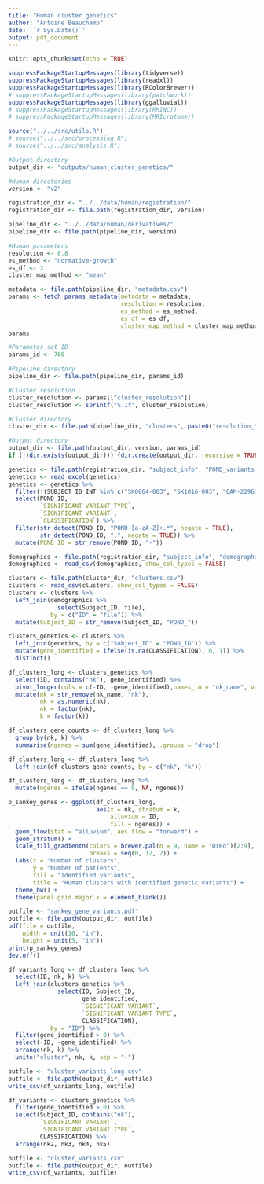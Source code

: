 ```yaml
---
title: "Human cluster genetics"
author: "Antoine Beauchamp"
date: '`r Sys.Date()`'
output: pdf_document
---
```


```r
knitr::opts_chunk$set(echo = TRUE)
```

```r
suppressPackageStartupMessages(library(tidyverse))
suppressPackageStartupMessages(library(readxl))
suppressPackageStartupMessages(library(RColorBrewer))
# suppressPackageStartupMessages(library(patchwork))
suppressPackageStartupMessages(library(ggalluvial))
# suppressPackageStartupMessages(library(RMINC))
# suppressPackageStartupMessages(library(MRIcrotome))
```

```r
source("../../src/utils.R")
# source("../../src/processing.R")
# source("../../src/analysis.R")
```

```r
#Output directory
output_dir <- "outputs/human_cluster_genetics/"

#Human directories
version <- "v2"

registration_dir <- "../../data/human/registration/"
registration_dir <- file.path(registration_dir, version)

pipeline_dir <- "../../data/human/derivatives/"
pipeline_dir <- file.path(pipeline_dir, version)

#Human parameters
resolution <- 0.8
es_method <- "normative-growth"
es_df <- 3
cluster_map_method <- "mean"

metadata <- file.path(pipeline_dir, "metadata.csv")
params <- fetch_params_metadata(metadata = metadata,
                                resolution = resolution,
                                es_method = es_method,
                                es_df = es_df,
                                cluster_map_method = cluster_map_method)
params
```

```r
#Parameter set ID
params_id <- 700

#Pipeline directory
pipeline_dir <- file.path(pipeline_dir, params_id)

#Cluster resolution
cluster_resolution <- params[["cluster_resolution"]]
cluster_resolution <- sprintf("%.1f", cluster_resolution)

#Cluster directory
cluster_dir <- file.path(pipeline_dir, "clusters", paste0("resolution_", cluster_resolution))

#Output directory
output_dir <- file.path(output_dir, version, params_id)
if (!(dir.exists(output_dir))) {dir.create(output_dir, recursive = TRUE)}
```

```r
genetics <- file.path(registration_dir, "subject_info", "POND_variants.xlsx")
genetics <- read_excel(genetics)
genetics <- genetics %>% 
  filter(!(SUBJECT_ID_INT %in% c("SK0664-003", "SK1016-003", "QAM-22961A2"))) %>% 
  select(POND_ID,
         `SIGNIFICANT VARIANT TYPE`,
         `SIGNIFICANT VARIANT`,
         `CLASSIFICATION`) %>%
  filter(str_detect(POND_ID, "POND-[a-zA-Z]+.*", negate = TRUE),
         str_detect(POND_ID, ";", negate = TRUE)) %>% 
  mutate(POND_ID = str_remove(POND_ID, "-"))

demographics <- file.path(registration_dir, "subject_info", "demographics.csv")
demographics <- read_csv(demographics, show_col_types = FALSE)

clusters <- file.path(cluster_dir, "clusters.csv")
clusters <- read_csv(clusters, show_col_types = FALSE)
clusters <- clusters %>% 
  left_join(demographics %>% 
              select(Subject_ID, file),
            by = c("ID" = "file")) %>% 
  mutate(Subject_ID = str_remove(Subject_ID, "POND_"))

clusters_genetics <- clusters %>% 
  left_join(genetics, by = c("Subject_ID" = "POND_ID")) %>% 
  mutate(gene_identified = ifelse(is.na(CLASSIFICATION), 0, 1)) %>% 
  distinct()
```
```r
df_clusters_long <- clusters_genetics %>% 
  select(ID, contains("nk"), gene_identified) %>% 
  pivot_longer(cols = c(-ID, -gene_identified),names_to = "nk_name", values_to = "k") %>% 
  mutate(nk = str_remove(nk_name, "nk"),
         nk = as.numeric(nk),
         nk = factor(nk),
         k = factor(k))

df_clusters_gene_counts <- df_clusters_long %>% 
  group_by(nk, k) %>% 
  summarise(ngenes = sum(gene_identified), .groups = "drop")

df_clusters_long <- df_clusters_long %>% 
  left_join(df_clusters_gene_counts, by = c("nk", "k"))

df_clusters_long <- df_clusters_long %>% 
  mutate(ngenes = ifelse(ngenes == 0, NA, ngenes))

p_sankey_genes <- ggplot(df_clusters_long, 
                         aes(x = nk, stratum = k,
                             alluvium = ID,
                             fill = ngenes)) + 
  geom_flow(stat = "alluvium", aes.flow = "forward") + 
  geom_stratum() + 
  scale_fill_gradientn(colors = brewer.pal(n = 9, name = "OrRd")[2:9], 
                       breaks = seq(0, 12, 2)) + 
  labs(x = "Number of clusters",
       y = "Number of patients",
       fill = "Identified variants",
       title = "Human clusters with identified genetic variants") + 
  theme_bw() + 
  theme(panel.grid.major.x = element_blank())

outfile <- "sankey_gene_variants.pdf"
outfile <- file.path(output_dir, outfile)
pdf(file = outfile, 
    width = unit(10, "in"),
    height = unit(5, "in"))
print(p_sankey_genes)
dev.off()
```

```r
df_variants_long <- df_clusters_long %>% 
  select(ID, nk, k) %>% 
  left_join(clusters_genetics %>% 
              select(ID, Subject_ID, 
                     gene_identified,
                     `SIGNIFICANT VARIANT`, 
                     `SIGNIFICANT VARIANT TYPE`,
                     CLASSIFICATION),
            by = "ID") %>% 
  filter(gene_identified > 0) %>% 
  select(-ID, -gene_identified) %>% 
  arrange(nk, k) %>% 
  unite("cluster", nk, k, sep = "-")

outfile <- "cluster_variants_long.csv"
outfile <- file.path(output_dir, outfile)
write_csv(df_variants_long, outfile)
```

```r
df_variants <- clusters_genetics %>% 
  filter(gene_identified > 0) %>% 
  select(Subject_ID, contains("nk"),
         `SIGNIFICANT VARIANT`, 
         `SIGNIFICANT VARIANT TYPE`,
         CLASSIFICATION) %>% 
  arrange(nk2, nk3, nk4, nk5)

outfile <- "cluster_variants.csv"
outfile <- file.path(output_dir, outfile)
write_csv(df_variants, outfile)
```



